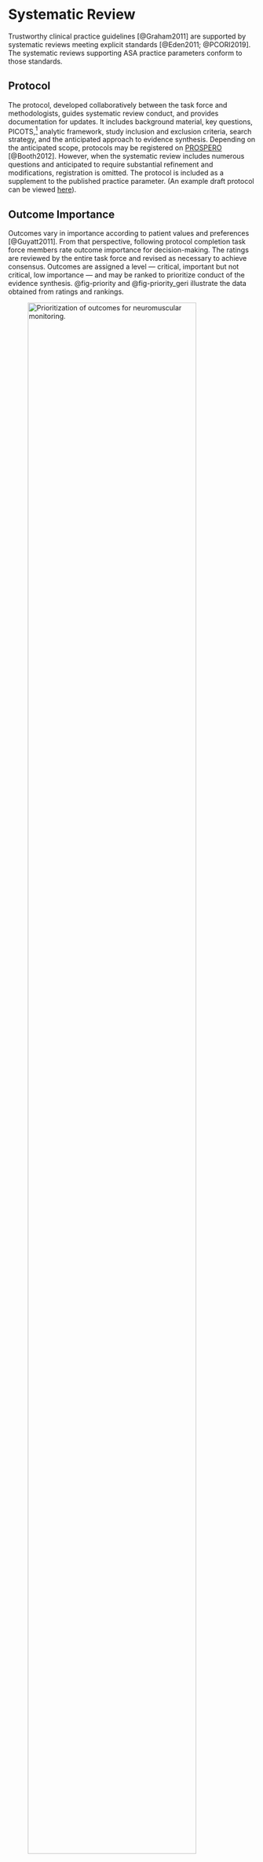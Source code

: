 # Systematic Review

Trustworthy clinical practice guidelines [@Graham2011] are supported by systematic reviews meeting explicit standards [@Eden2011; @PCORI2019]. The systematic reviews supporting ASA practice parameters conform to those standards.

## Protocol

The protocol, developed collaboratively between the task force and methodologists, guides systematic review conduct, and provides documentation for updates. It includes background material, key questions, PICOTS,[^03_syst_rev-1] analytic framework, study inclusion and exclusion criteria, search strategy, and the anticipated approach to evidence synthesis. Depending on the anticipated scope, protocols may be registered on [PROSPERO](https://www.crd.york.ac.uk/PROSPERO/) [@Booth2012]. However, when the systematic review includes numerous questions and anticipated to require substantial refinement and modifications, registration is omitted. The protocol is included as a supplement to the published practice parameter. (An example draft protocol can be viewed [here](assets/Protocol_Geriatrics_2022-09-17.pdf)).

## Outcome Importance

Outcomes vary in importance according to patient values and preferences [@Guyatt2011]. From that perspective, following protocol completion task force members rate outcome importance for decision-making. The ratings are reviewed by the entire task force and revised as necessary to achieve consensus. Outcomes are assigned a level --- critical, important but not critical, low importance --- and may be ranked to prioritize conduct of the evidence synthesis. @fig-priority and @fig-priority_geri illustrate the data obtained from ratings and rankings.

![Prioritization of outcomes for neuromuscular monitoring.](assets/priority_nmb.png){#fig-priority fig-align="left" width="90%"}

```r
#| echo: false
#| label: fig-priority_geri 
#| fig-cap: "Example of assessing outcome importance rankings in a geriatrics guideline. Rankings for the 5 most important outcomes across 7 key questions (11 respondents with maximum 77 for each outcome rank or any top 5 ranking)."

library(janitor)
library(htmltools)
library(reactable)
library(reactablefmtr)
library(tidyverse)
## key questions 1-6 & 8 --------------------------------------- (2023-01-24 11:48) @----
# function for outcome priority table by kq
outcome_tab_all <- function(outcome_dat, responses) {
  reactable(
    outcome_dat,
    pagination = FALSE,
    # highlight = TRUE,
    defaultSorted = "any_top_5",
    defaultSortOrder = "desc",
    defaultColDef = colDef(
      cell = data_bars(outcome_dat,
                       box_shadow = TRUE,
                       force_outside = c(1, 77),
                       bar_height = 12,
                       max_value = responses
                       # fill_color = "#B22215"
      ),
      style = cell_style(outcome_dat,
                         font_size = "11px",
      )
    ),
    columns = list(
      outcome = colDef(name = "Outcome", width = 200),
      rank1 = colDef(name = "Rank 1", width = 80, headerClass = "header", align = "center"),
      rank2 = colDef(name = "Rank 2", width = 80, headerClass = "header", align = "center"),
      rank3 = colDef(name = "Rank 3", width = 80, headerClass = "header", align = "center"),
      rank4 = colDef(name = "Rank 4", width = 80, headerClass = "header", align = "center"),
      rank5 = colDef(name = "Rank 5", width = 80, headerClass = "header", align = "center"),
      any_top_5 = colDef(
        name = "Any", width = 80, headerClass = "header", align = "center",
        cell = data_bars(
          outcome_dat,
          force_outside = c(1, 77),
          box_shadow = TRUE,
          bar_height = 12,
          max_value = responses,
          fill_color = "#B22215"
        )
      )
    ),
    theme = reactableTheme(
      borderColor = "#dfe2e5",
      stripedColor = "#f6f8fa",
      highlightColor = "#f0f5f9",
      cellPadding = "0px 0px"
    ),
    compact = TRUE,
    class = "priority-tbl"
  )
}

# read data for all kq
priority_dat <- readxl::read_xlsx(path = "~/Documents/_projects01/asa/_methods_manual/data/OutcomeRankingRawData_2023-01-23.xlsx", range = "A1:S89", sheet = "data") |>
  remove_empty(which = "rows") |> 
  fill(kq) |>
  # exclude kq7 not being addressed
  filter(kq != 7) |>
  mutate(id = paste0(kq, "-", id))

# function to tally the number by rank 1, 2, 3, 4, 5
rankings_all <- function(priority) {
  priority_dat |>
    # group_by(kq) |>
    summarise(across(3:19, ~ sum(.x == priority, na.rm = TRUE)), .names = "{.col}") |>
    mutate(rank = priority)
}

rankings_dat <- bind_rows(rankings_all(1), rankings_all(2), rankings_all(3), rankings_all(4), rankings_all(5)) |>
  select(-.names)

rankings_dat <- tblhelpr::transpose_tibble(rankings_dat, col_names = rank, id_col = "outcomes") |>
  rename_with(.fn = ~ paste0("rank", .)) |>
  rename(outcome = rankoutcomes) |>
  mutate(across(rank1:rank5, as.numeric),
    any_top_5 = rank5 + rank4 + rank3 + rank2 + rank1
  )

# rankings_dat |>
#   summarise(across(rank1:rank5, sum))

outcome_tab_all(rankings_dat, 77)
```

<font size = 2>*Note that rows can be reordered according to ranking by clicking on column headers.*</font>

## Identifying Literature

### Database Searches

A librarian/information specialist develops search strategies after reviewing the protocol and participating in task force meetings. The primary bibliographic databases queried include PubMed, Embase®, Scopus®, and Cochrane Central Register of Controlled Trials. The task force also submits relevant references for consideration, including systematic reviews and guidelines for reference checking. To ensure that relevant publications have been captured, search result identification of references submitted by the task force is examined. Grey literature searches are topic-dependent relying on registries, conference abstracts, preprint servers, and FDA documents including advisory meeting transcripts. The search dates are determinied by the task force and consider sensitivity [@Xu2022], applicability and generalizability to current practice, and resources required to conduct the review. Depending on the key question, searches may not be limited to English language publications [@Jia2020; @Juni2002; @Egger1997; @Mao2020].

### Citation Searching

Backwards searching for studies included in relevant systematic reviews, meta-analyses, and guidelines are considered eligible for inclusion. The selection process outlined below (@fig-checking) is used to identify typically 2 to 3 reviews. Studies included in the those reviews are compiled in a bibliographic database. Those studies not identified in the primary search are subsequently assessed for eligibility. On a selective basis, forward citation searching is conducted using seminal studies to identify citing studies. [Citationchaser](https://estech.shinyapps.io/citationchaser/) [@Haddaway2022] and\/or  [Paperfecter](https://paperfetcher-paperfetcher-web-app-paperfetcher-app-0w0vu2.streamlit.app/) [@Pallath2023] are used to facility citation searching. 

![Approach to backward citation searching.](assets/referenceChecking.png){#fig-checking fig-align="left" width="500"}

### Task Force

The task force is given the opportunity to submit potentially relevant primary studies, guidelines, systematic reviews, and meta-analyses. The non-primary research are included in the reference checking process and the remainder considered in the standard selection process.

### Retracted Publications

Identifying retracted publications is critical to assuring the integrity of the systematic review. Accordingly, searches for retractions of included studies are conducted using relevant search terms (eg, [see this guide](https://ambulance.libguides.com/retracted)) and the [Retraction Watch Database](http://retractiondatabase.org/RetractionSearch.aspx?) (can be facilitated using Zotero's [Retracted Items](https://www.zotero.org/blog/retracted-item-notifications/) feature).

### Deduplication

Deduplication is performed using EndNote™ (used as the primary bibliographic database) and a dedicated systematic review software platform (DistillerSR).

## Study Selection

Based on the inclusion-exclusion criteria (study design and PICOTS), study selection is performed by reviewing titles and abstracts. The semi-automated predictive tool for title and abstract screening implemented in DistillerSR is utilized. [@Polanin2019] If the number of references is exceedingly large (eg, \> 10,000 or 15,000), screening may be truncated when inclusion predictions for the remaining unscreened references are low (eg, less than 2% to 3%). Full-text review of potentially relevant publications is then conducted with reasons for exclusion at the full-text stage are recorded using a standard set of justifications.

Study designs considered eligible for specific key questions are determined by the questions, PICOTS, and evidence availability. For example, although randomized designs generally offer the most convincing evidence, if few address a particular question/PICOTS, nonrandomized designs may be included. Similarly, nonrandomized designs may be included for evaluation of harms. Case reports and case series, conference abstracts, letters not considered brief research reports, non-English publications, and animal studies are generally not considered eligible.

Two reviewers independently apply inclusion-exclusion criteria at each stage with discrepancies resolved by consensus including a third reviewer. Training sets are used to develop agreement concerning the application of inclusion-exclusion criteria.

## Data Extraction/Management

Accurate data extraction, quality control, and data management enhance reproducibility and support valid evidence synthesis. The workflow standardizes data extraction into a dedicated database with an audit log, and once entered, minimizes manual data manipulation (eg, cutting and pasting).

A standard review-specific set of data entry forms, modified for each systematic review, are used:

-   Study characteristics<br/>
-   Study arm data<br/>
-   Dichotomous outcomes (as reported)<br/>
-   Continuous outcomes (as reported)<br/>
-   Likert or other rating scale outcomes (as reported)<br/>
-   Risk of bias

Data are abstracted by a single reviewer with verification [@PCORI2019 SR-1] of data relevant for quantitative synthesis and rating (GRADEing) the strength of evidence. Figures are digitized as necessary to obtain results for synthesis. Data are maintained and edited in DistillerSR, a data dictionary compiled, and then transferred to a local repository for evidence synthesis or reports created using DistillerSR. A sample study characteristics form can be seen [here](assets/studyCharacteristicsGeri.pdf).

## Study Risk of Bias Assessment

Risk of bias for individual studies are evaluated using tools relevant for the study design. The most commonly used tools include:

-   Randomized clinical trials --- [Cochrane risk of bias tool 2.0](https://sites.google.com/site/riskofbiastool/welcome/rob-2-0-tool/current-version-of-rob-2)
-   Nonrandomized studies of interventions --- [ROBINS-I](https://sites.google.com/site/riskofbiastool/welcome/home) (Risk Of Bias In Non-randomized Studies of Interventions)
-   Diagnostic studies -- [QUADAS-2](https://www.bristol.ac.uk/population-health-sciences/projects/quadas/quadas-2/) (Quality Assessment of Diagnostic Accuracy Studies)

Risk of bias assessments are performed independently by 2 reviews and discordances in domain and signalling question results reconciled by consensus including a third reviewer as necessary. Separate risk of bias assessments are conducted for clinical and patient reported outcomes, but may not be conducted for each of the typically multiple outcomes examined.

::: {.content-hidden when-format="pdf"}
::: {.callout-note collapse="true"}
# Modification History

| Date       | Modifications | Version | Note            |
|:-----------|:--------------|:--------|:----------------|
| 2023-09-11 | None          | 0.1     | Initial version |
:::
:::

[^03_syst_rev-1]: Populations, interventions, comparators, outcomes, timing, and setting.
